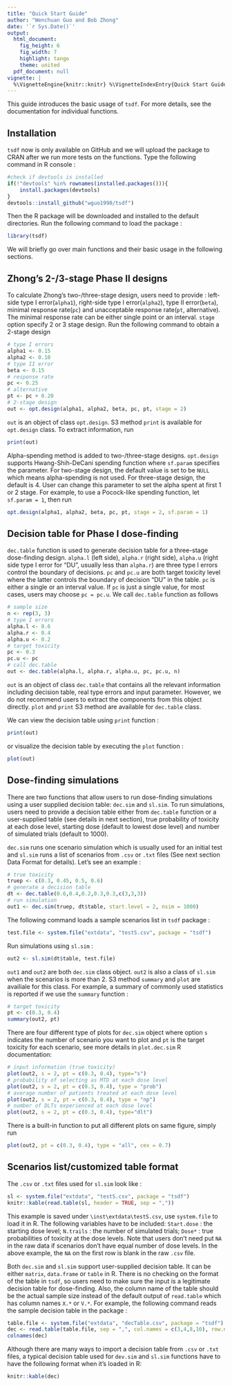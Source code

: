 ---
title: "Quick Start Guide"
author: "Wenchuan Guo and Bob Zhong"
date: '`r Sys.Date()`'
output:
  html_document:
    fig_height: 6
    fig_width: 7
    highlight: tango
    theme: united
  pdf_document: null
vignette: |
  %\VignetteEngine{knitr::knitr} %\VignetteIndexEntry{Quick Start Guide} %\usepackage[UTF-8]{inputenc}
---

This guide introduces the basic usage of `tsdf`. For more details, see the documentation for individual functions.

## Installation
`tsdf` now is only available on GitHub and we will upload the package to CRAN after we run more tests on the functions. Type the following command in R console :
```{r, eval=FALSE}
#check if devtools is installed
if(!"devtools" %in% rownames(installed.packages())){
	install.packages(devtools)
}
devtools::install_github("wguo1990/tsdf")
```
Then the R package will be downloaded and installed to the default directories. Run the following command to load the package :
```{r}
library(tsdf)
```
We will briefly go over main functions and their basic usage in the following sections.

## Zhong's 2-/3-stage Phase II designs
To calculate Zhong's two-/three-stage design, users need to provide : left-side type I error(`alpha1`), right-side type I error(`alpha2`), type II error(`beta`), minimal response rate(`pc`) and unacceptable response rate(`pt`, alternative). The minimal response rate can be either single point or an interval. `stage` option specify 2 or 3 stage design. Run the following command to obtain a 2-stage design
```{r}
# type I errors
alpha1 <- 0.15
alpha2 <- 0.10
# type II error
beta <- 0.15
# response rate
pc <- 0.25
# alternative 
pt <- pc + 0.20
# 2-stage design
out <- opt.design(alpha1, alpha2, beta, pc, pt, stage = 2)
```
`out` is an object of class `opt.design`. S3 method `print` is available for  `opt.design` class. To extract information, run 
```{r}
print(out)
```
Alpha-spending method is added to two-/three-stage designs. `opt.design` supports Hwang-Shih-DeCani spending function where `sf.param` specifies the parameter. For two-stage design, the default value is set to be `NULL` which means alpha-spending is not used. For three-stage design, the default is 4. User can change this parameter to set the alpha spent at first 1 or 2 stage. For example, to use a Pocock-like spending function, let `sf.param = 1`, then run
```{r, eval=FALSE}
opt.design(alpha1, alpha2, beta, pc, pt, stage = 2, sf.param = 1)
```

## Decision table for Phase I dose-finding
`dec.table` function is used to generate decision table for a three-stage dose-finding design. `alpha.l` (left side), `alpha.r` (right side), `alpha.u` (right side type I error for "DU", usually less than `alpha.r`) are three type I errors control the boundary of decisions. `pc` and `pc.u` are both target toxicity level where the latter controls the boundary of decision "DU" in the table. `pc` is either a single or an interval value. If `pc` is just a single value, for most cases, users may choose `pc = pc.u`. We call `dec.table` function as follows 
```{r}
# sample size 
n <- rep(3, 3)
# type I errors 
alpha.l <- 0.6
alpha.r <- 0.4
alpha.u <- 0.2
# target toxicity 
pc <- 0.3
pc.u <- pc
# call dec.table
out <- dec.table(alpha.l, alpha.r, alpha.u, pc, pc.u, n)
```
`out` is an object of class `dec.table` that contains all the relevant information including decision table, real type errors and input parameter. However, we do not recommend users to extract the components from this object directly. `plot` and `print` S3 method are available for `dec.table` class. 

We can view the decision table using `print` function :
```{r}
print(out)
```
or visualize the decision table by executing the `plot` function :
```{r}
plot(out)
```

## Dose-finding simulations
There are two functions that allow users to run dose-finding simulations using a user supplied decision table: `dec.sim` and `sl.sim`. To run simulations, users need to provide a decision table either from `dec.table` function or a user-supplied table (see details in next section), true probability of toxicity at each dose level, starting dose (default to lowest dose level) and number of simulated trials (default to 1000). 

`dec.sim` runs one scenario simulation which is usually used for an initial test and `sl.sim` runs a list of scenarios from `.csv` or `.txt` files (See next section Data Format for details). Let's see an example :
```{r}
# true toxicity
truep <- c(0.3, 0.45, 0.5, 0.6)
# generate a decision table
dt <- dec.table(0.6,0.4,0.2,0.3,0.3,c(3,3,3))
# run simulation
out1 <- dec.sim(truep, dt$table, start.level = 2, nsim = 1000)
```
The following command loads a sample scenarios list in `tsdf` package :
```{r}
test.file <- system.file("extdata", "testS.csv", package = "tsdf")
```
Run simulations using `sl.sim` :
```{r}
out2 <- sl.sim(dt$table, test.file)
```
`out1` and `out2` are both `dec.sim` class object. `out2` is also a class of `sl.sim` when the scenarios is more than 2. S3 method `summary` and `plot` are availiale for this class. For example, a summary of commonly used statistics is reported if we use the `summary` function :
```{r}
# target toxicity 
pt <- c(0.3, 0.4)
summary(out2, pt)
```
There are four different type of plots for `dec.sim` object where option `s` indicates the number of scenario you want to plot and `pt` is the target toxicity for each scenario, see more details in `plot.dec.sim` R documentation:
```{r}
# input information (true toxicity)
plot(out2, s = 2, pt = c(0.3, 0.4), type="s")
# probability of selecting as MTD at each dose level
plot(out2, s = 2, pt = c(0.3, 0.4), type = "prob")
# average number of patients treated at each dose level
plot(out2, s = 2, pt = c(0.3, 0.4), type = "np")
# number of DLTs experienced at each dose level
plot(out2, s = 2, pt = c(0.3, 0.4), type="dlt")
```

There is a built-in function to put all different plots on same figure, simply run
```{r fig.height = 8}
plot(out2, pt = c(0.3, 0.4), type = "all", cex = 0.7)
```

## Scenarios list/customized table format
The `.csv` or `.txt` files used for `sl.sim` look like :
```{r echo=FALSE, results='asis'}
sl <- system.file("extdata", "testS.csv", package = "tsdf")
knitr::kable(read.table(sl, header = TRUE, sep = ","))
```

This example is saved under `\inst\extdata\testS.csv`, use `system.file` to load it in R. The following variables have to be included: `Start.dose` : the starting dose level; `N.trails` : the number of simulated trials; `Dose*` : true probabilities of toxicity at the dose levels. Note that users don't need put `NA` in the raw data if scenarios don't have equal number of dose levels. In the above example, the `NA` on the first row is blank in the raw `.csv` file. 

Both `dec.sim` and `sl.sim` support user-supplied decision table. It can be either  `matrix`, `data.frame` or `table` in R. There is no checking on the format of the table in `tsdf`, so users need to make sure the input is a legitimate decision table for dose-finding. Also, the column name of the table should be the actual sample size instead of the default output of `read.table` which has column names `X.*` or `V.*`. For example, the following command reads the sample decision table in the package : 
```{r, warning=FALSE}
table.file <- system.file("extdata", "decTable.csv", package = "tsdf")
dec <- read.table(table.file, sep = ",", col.names = c(3,4,8,10), row.names = 1, check.names = FALSE)
colnames(dec)
```

Although there are many ways to import a decision table from `.csv` or `.txt` files, a typical decision table used for `dev.sim` and `sl.sim` functions have to have the following format when it's loaded in R:  
```{r, echo=FALSE}
knitr::kable(dec)
```

